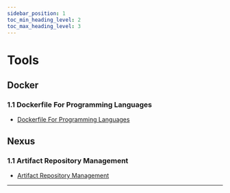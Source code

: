 ```yaml
---
sidebar_position: 1
toc_min_heading_level: 2
toc_max_heading_level: 3
---
```


# Tools

## Docker

### 1.1 Dockerfile For Programming Languages
- [Dockerfile For Programming Languages](/docs/ops/tools/docker/1-1-tool-docker-for-programming-languages)

## Nexus

### 1.1 Artifact Repository Management
- [Artifact Repository Management](/docs/ops/tools/nexus/1-1-tool-nexus-artifact-repository-management)

---



